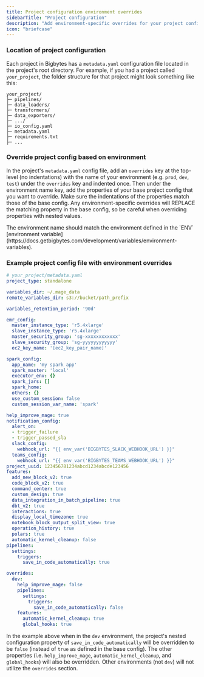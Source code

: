 ```yaml
---
title: Project configuration environment overrides
sidebarTitle: "Project configuration"
description: "Add environment-specific overrides for your project configuration."
icon: "briefcase"
---
```



<ProOnly source="env-specific-config" />

### Location of project configuration

Each project in Bigbytes has a `metadata.yaml` configuration file located in the
project's root directory. For example, if you had a project called `your_project`,
the folder structure for that project might look something like this:

```
your_project/
├─ pipelines/
├─ data_loaders/
├─ transformers/
├─ data_exporters/
├─ .../
├─ io_config.yaml
├─ metadata.yaml
├─ requirements.txt
├─ ...
```

### **Override project config based on environment**

In the project's `metadata.yaml` config file, add an `overrides` key at the top-level
(no indentations) with the name of your environment (e.g. `prod`, `dev`, `test`) under
the `overrides` key and indented once. Then under the environment name key, add the
properties of your base project config that you want to override. Make sure the
indentations of the properties match those of the base config. Any environment-specific
overrides will REPLACE the matching property in the base config, so be careful when
overriding properties with nested values.

<Note>
The environment name should match the environment defined in the `ENV`
[environment variable](https://docs.getbigbytes.com/development/variables/environment-variables).
</Note>

### Example project config file with environment overrides

```yaml
# your_project/metadata.yaml
project_type: standalone

variables_dir: ~/.mage_data
remote_variables_dir: s3://bucket/path_prefix

variables_retention_period: '90d'

emr_config:
  master_instance_type: 'r5.4xlarge'
  slave_instance_type: 'r5.4xlarge'
  master_security_group: 'sg-xxxxxxxxxxxx'
  slave_security_group: 'sg-yyyyyyyyyyyy'
  ec2_key_name: '[ec2_key_pair_name]'

spark_config:
  app_name: 'my spark app'
  spark_master: 'local'
  executor_env: {}
  spark_jars: []
  spark_home:
  others: {}
  use_custom_session: false
  custom_session_var_name: 'spark'

help_improve_mage: true
notification_config:
  alert_on:
  - trigger_failure
  - trigger_passed_sla
  slack_config:
    webhook_url: "{{ env_var('BIGBYTES_SLACK_WEBHOOK_URL') }}"
  teams_config:
    webhook_url: "{{ env_var('BIGBYTES_TEAMS_WEBHOOK_URL') }}"
project_uuid: 123456781234abcd1234abcde123456
features:
  add_new_block_v2: true
  code_block_v2: true
  command_center: true
  custom_design: true
  data_integration_in_batch_pipeline: true
  dbt_v2: true
  interactions: true
  display_local_timezone: true
  notebook_block_output_split_view: true
  operation_history: true
  polars: true
  automatic_kernel_cleanup: false
pipelines:
  settings:
    triggers:
      save_in_code_automatically: true

overrides:
  dev:
    help_improve_mage: false
    pipelines:
      settings:
        triggers:
          save_in_code_automatically: false
    features:
      automatic_kernel_cleanup: true
      global_hooks: true
```

In the example above when in the `dev` environment, the project's nested configuration
property of `save_in_code_automatically` will be overridden to be `false` (instead of
`true` as defined in the base config). The other properties (i.e. `help_improve_mage`,
`automatic_kernel_cleanup`, and `global_hooks`) will also be overridden.
Other environments (not `dev`) will not utilize the `overrides` section.
